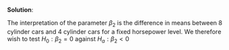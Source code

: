 
\color{blue}

**Solution**:

The interpretation of the parameter $\beta_2$ is the difference in means between 8 cylinder cars and 4 cylinder cars for a fixed horsepower level. We therefore wish to test $H_0: \beta_2 = 0$ against $H_a: \beta_2 < 0$

\color{black}

